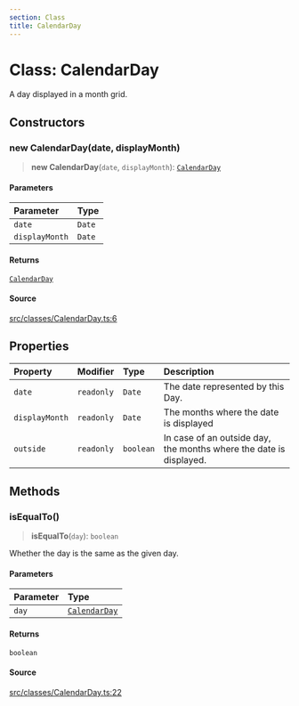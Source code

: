 ```yaml
---
section: Class
title: CalendarDay
---
```


# Class: CalendarDay

A day displayed in a month grid.

## Constructors

### new CalendarDay(date, displayMonth)

> **new CalendarDay**(`date`, `displayMonth`): [`CalendarDay`](/docs/api/next/classes/CalendarDay.mdx)

#### Parameters

| Parameter | Type |
| :------ | :------ |
| `date` | `Date` |
| `displayMonth` | `Date` |

#### Returns

[`CalendarDay`](/docs/api/next/classes/CalendarDay.mdx)

#### Source

[src/classes/CalendarDay.ts:6](https://github.com/gpbl/react-day-picker/blob/854070dd0/src/classes/CalendarDay.ts#L6)

## Properties

| Property | Modifier | Type | Description |
| :------ | :------ | :------ | :------ |
| `date` | `readonly` | `Date` | The date represented by this Day. |
| `displayMonth` | `readonly` | `Date` | The months where the date is displayed |
| `outside` | `readonly` | `boolean` | In case of an outside day, the months where the date is displayed. |

## Methods

### isEqualTo()

> **isEqualTo**(`day`): `boolean`

Whether the day is the same as the given day.

#### Parameters

| Parameter | Type |
| :------ | :------ |
| `day` | [`CalendarDay`](/docs/api/next/classes/CalendarDay.mdx) |

#### Returns

`boolean`

#### Source

[src/classes/CalendarDay.ts:22](https://github.com/gpbl/react-day-picker/blob/854070dd0/src/classes/CalendarDay.ts#L22)
